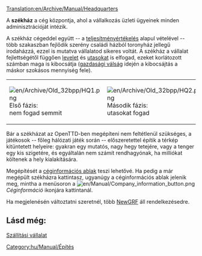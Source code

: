 [[Translation:en/Archive/Manual/Headquarters]]

A '''székház''' a cég központja, ahol a vállalkozás üzleti ügyeinek minden adminisztrációját intézik. 

A székház cégeddel együtt -- a [[hu/Manual/Teljesítményértékelés részletezése|teljesítményértékelés]] alapul vételével -- több szakaszban fejlődik szerény családi házból toronyház jellegű irodaházzá, ezzel is mutatva vállalatod sikeres voltát. A székház a vállalat fejlettségétől függően [[hu/Manual/Base Set/Cargos/Levél|levelet]] és [[hu/Manual/Base Set/Cargos/Utasok|utasokat]] is elfogad, ezeket korlátozott számban maga is kibocsátja ([[hu/Manual/Gazdaság#a-recesszio|gazdasági válság]] idején a kibocsájtás a máskor szokásos mennyiség fele).

{| align="center"
| width="170" |[[File:en/Archive/Old 32bpp/HQ1.png]]<br>Első fázis: <br>nem fogad semmit
| width="170" |[[File:en/Archive/Old 32bpp/HQ2.png]]<br />Második fázis: <br />utasokat fogad
| width="170" |[[File:en/Archive/Old 32bpp/HQ3.png]]<br />Harmadik fázis: <br />utasokat fogad
| width="170" |[[File:en/Archive/Old 32bpp/HQ4.png]]<br />Negyedik fázis: <br />utasokat és levelet fogad
| width="170" |[[File:en/Archive/Old 32bpp/HQ5.png]]<br />Ötödik fázis: <br />utasokat és levelet fogad
|}
{{en/-}}
Bár a székházat az OpenTTD-ben megépíteni nem feltétlenül szükséges, a játékosok -- főleg hálózati játék során -- előszeretettel építik a térkép kitüntetett helyeire: gyakran egy mutatós, nagy hegy tetejére, vagy a tenger egy kis szigetére, és egyáltalán nem számít rendhagyónak, ha milliókat költenek a hely kialakítására.

Megépítését a [[hu/Manual/Szállítási vállalat#a-ceginformacios-ablak|céginformációs ablak]] teszi lehetővé. Ha pedig a már megépült székházra kattintasz, ugyanúgy a céginformációs ablak jelenik meg, mintha a menüsoron a [[File:en/Manual/Company information button.png]]''Céginformáció'' ikonjára kattintanál.

Ha megjelenésén változtatni szeretnél, több [[hu/Manual/NewGRF|NewGRF]] áll rendelkezésedre. 

==Lásd még:==
[[hu/Manual/Szállítási vállalat|Szállítási vállalat]]

[[Category:hu/Manual/Építés]]